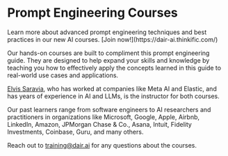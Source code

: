 # Prompt Engineering Courses


<Callout type= "info" emoji="🎓">
Learn more about advanced prompt engineering techniques and best practices in our new AI courses. [Join now!](https://dair-ai.thinkific.com/)
</Callout>

Our hands-on courses are built to compliment this prompt engineering guide. They are designed to help expand your skills and knowledge by teaching you how to effectively apply the concepts learned in this guide to real-world use cases and applications.

[Elvis Saravia](https://www.linkedin.com/in/omarsar/), who has worked at companies like Meta AI and Elastic, and has years of experience in AI and LLMs, is the instructor for both courses.

Our past learners range from software engineers to AI researchers and practitioners in organizations like Microsoft, Google, Apple, Airbnb, LinkedIn, Amazon, JPMorgan Chase & Co., Asana, Intuit, Fidelity Investments, Coinbase, Guru, and many others.

Reach out to training@dair.ai for any questions about the courses.
